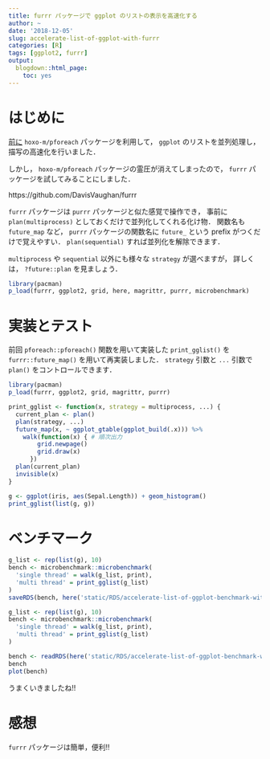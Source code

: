 ```yaml
---
title: furrr パッケージで ggplot のリストの表示を高速化する
author: ~
date: '2018-12-05'
slug: accelerate-list-of-ggplot-with-furrr
categories: [R]
tags: [ggplot2, furrr]
output:
  blogdown::html_page:
    toc: yes
---
```


# はじめに {#intro}

[前に](https://atusy.github.io/blog/2018/10/16/accelerate-list-of-ggplot/)
`hoxo-m/pforeach` パッケージを利用して，
`ggplot` のリストを並列処理し，描写の高速化を行いました．

しかし， `hoxo-m/pforeach` パッケージの霊圧が消えてしまったので，
`furrr` パッケージを試してみることにしました．

https://github.com/DavisVaughan/furrr

`furrr` パッケージは `purrr` パッケージと似た感覚で操作でき，
事前に `plan(multiprocess)` としておくだけで並列化してくれる化け物．
関数名も `future_map` など， `purrr` パッケージの関数名に `future_` という prefix がつくだけで覚えやすい．
`plan(sequential)` すれば並列化を解除できます．

`multiprocess` や `sequential` 以外にも様々な `strategy` が選べますが，
詳しくは， `?future::plan` を見ましょう．

```r
library(pacman)
p_load(furrr, ggplot2, grid, here, magrittr, purrr, microbenchmark)
```

# 実装とテスト {#impl}

前回 `pforeach::pforeach()` 関数を用いて実装した `print_gglist()` を
`furrr::future_map()` を用いて再実装しました．
`strategy` 引数と `...` 引数で `plan()` をコントロールできます．

```r
library(pacman)
p_load(furrr, ggplot2, grid, magrittr, purrr)

print_gglist <- function(x, strategy = multiprocess, ...) {
  current_plan <- plan()
  plan(strategy, ...)
  future_map(x, ~ ggplot_gtable(ggplot_build(.x))) %>%
    walk(function(x) { # 順次出力
        grid.newpage()
        grid.draw(x)
      })
  plan(current_plan)
  invisible(x)
}

g <- ggplot(iris, aes(Sepal.Length)) + geom_histogram()
print_gglist(list(g, g))
```



# ベンチマーク {#bench}


```r
g_list <- rep(list(g), 10)
bench <- microbenchmark::microbenchmark(
  'single thread' = walk(g_list, print),
  'multi thread' = print_gglist(g_list)
)
saveRDS(bench, here('static/RDS/accelerate-list-of-ggplot-benchmark-with-furrr.RDS'))
```

```r
g_list <- rep(list(g), 10)
bench <- microbenchmark::microbenchmark(
  'single thread' = walk(g_list, print),
  'multi thread' = print_gglist(g_list)
)
```


```r
bench <- readRDS(here('static/RDS/accelerate-list-of-ggplot-benchmark-with-furrr.RDS'))
bench
plot(bench)
```

うまくいきましたね!!

# 感想 {#note}

`furrr` パッケージは簡単，便利!!
